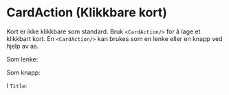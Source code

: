 
<Meta of={CardActionStories} />

# CardAction (Klikkbare kort)

Kort er ikke klikkbare som standard. Bruk `<CardAction/>` for å lage et klikkbart kort. En `<CardAction/>` kan brukes som en lenke eller en knapp ved hjelp av as.

Som lenke:
<Canvas of={CardActionStories.Standard} />
<Controls of={CardActionStories.Standard} />

Som knapp:
<Canvas of={CardActionStories.AsButton} />

I `Title`:
<Canvas of={CardActionStories.WithinTitle} />

